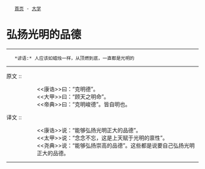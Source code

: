 <div class="nav">
	[[../index|首页]] - [[index|大学]]
</div>
= 弘扬光明的品德 =
----
    *谚语:* 人应该如蜡烛一样，从顶燃到底，一直都是光明的
----

原文 ::
:: <<康诰>>曰：“克明德”。
:: <<大甲>>曰：“顾天之明命”。
:: <<帝典>>曰：“克明峻德”。皆自明也。

译文 ::
:: <<康诰>>说：“能够弘扬光明正大的品德”。
:: <<太甲>>说：“念念不忘，这是上天赋于光明的禀性”。
:: <<尧典>>说：“能够弘扬崇高的品德”。这些都是说要自己弘扬光明正大的品德。

----
